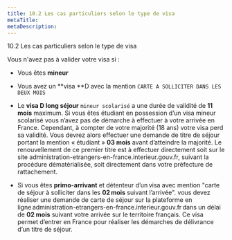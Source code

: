 ```yaml
---
title: 10.2 Les cas particuliers selon le type de visa
metaTitle: 
metaDescription: 
---
```



<CustomTitle tag="h1"  size="24px">
  10.2 Les cas particuliers selon le type de visa
</CustomTitle>

Vous n'avez pas à valider votre visa si :

- Vous êtes **mineur**

- Vous avez un **visa **D avec la mention `CARTE A SOLLICITER DANS LES DEUX MOIS`

- Le **visa D long séjour** `mineur scolarisé` a une durée de validité de **11 mois** maximum. Si vous êtes étudiant en possession d’un visa mineur scolarisé vous n’avez pas de démarche à effectuer à votre arrivée en France. Cependant, à compter de votre majorité (18 ans) votre visa perd sa validité. Vous devrez alors effectuer une demande de titre de séjour portant la mention « étudiant » **03 mois** avant d’atteindre la majorité. Le renouvellement de ce premier titre est à effectuer directement soit sur le site administration-etrangers-en-france.interieur.gouv.fr, suivant la procédure dématérialisée, soit directement dans votre préfecture de rattachement.

- Si vous êtes **primo-arrivant** et détenteur d’un visa avec mention "carte de séjour à solliciter dans les **02 mois** suivant l’arrivée". vous devez réaliser une demande de carte de séjour sur la plateforme en ligne administration-etrangers-en-france.interieur.gouv.fr dans un délai de **02 mois** suivant votre arrivée sur le territoire français. Ce visa permet d’entrer en France pour réaliser les démarches de délivrance d’un titre de séjour.